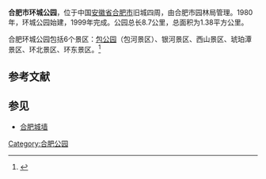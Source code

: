 {{Infobox park
| name = 合肥市环城公园
| alt_name = 
| photo = 
| photo_width = 
| photo_alt = 
| photo_caption = 
| type = 
| location = {{CHN}}[[安徽省|安徽省]][[合肥市|合肥市]]
| lat_d = 
| long_d = 
| region = 
| area = 1.38平方公里
| created = {{Start date|1999}}
| operator = 
| visitation_num = 
| status = 
| open = 
| map = 
| map_width = 
| map_alt = 
| map_caption = 
}}
'''合肥市环城公园'''，位于中国[[安徽省|安徽省]][[合肥市|合肥市]]旧城四周，由合肥市园林局管理。1980年，环城公园始建，1999年完成。公园总长8.7公里，总面积为1.38平方公里。

合肥环城公园包括6个景区：[[包公园|包公园]]（包河景区）、银河景区、西山景区、琥珀潭景区、环北景区、环东景区。<ref>{{Cite web |url=http://www.ah.gov.cn/UserData/DocHtml/1/2013/9/9/9049649837387.html |title=合肥市环城公园 |accessdate=2014-04-16 |archive-date=2016-03-04 |archive-url=https://web.archive.org/web/20160304185805/http://www.ah.gov.cn/UserData/DocHtml/1/2013/9/9/9049649837387.html |dead-url=yes }}</ref>

==参考文献==
{{reflist}}

== 参见 ==
* [[合肥城墙|合肥城墙]]

{{中華人民共和國國家重點公園}}
[[Category:合肥公园|Category:合肥公园]]